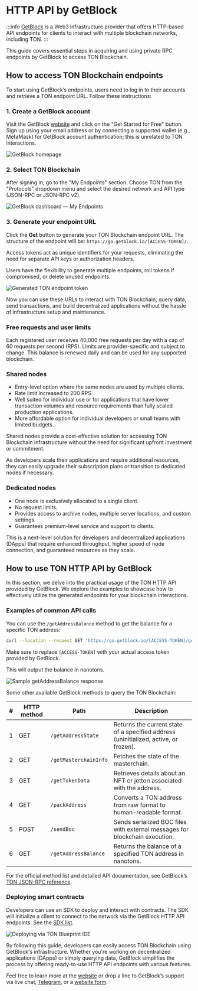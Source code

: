 
# HTTP API by GetBlock
:::info
[GetBlock](https://getblock.io/) is a Web3 infrastructure provider that offers HTTP-based API endpoints for clients to interact with multiple blockchain networks, including TON.
:::

This guide covers essential steps in acquiring and using private RPC endpoints by GetBlock to access TON Blockchain.

## How to access TON Blockchain endpoints

To start using GetBlock’s endpoints, users need to log in to their accounts and retrieve a TON endpoint URL. Follow these instructions:

### 1. Create a GetBlock account

Visit the GetBlock [website](https://getblock.io/) and click on the "Get Started for Free" button. Sign up using your email address or by connecting a supported wallet (e.g., MetaMask) for GetBlock account authentication; this is unrelated to TON interactions.

![GetBlock homepage](/img/docs/getblock-img/unnamed-2.png)

### 2. Select TON Blockchain

After signing in, go to the "My Endpoints" section. Choose TON from the "Protocols" dropdown menu and select the desired network and API type (JSON-RPC or JSON-RPC v2).

![GetBlock dashboard — My Endpoints](/img/docs/getblock-img/unnamed-4.png)

### 3. Generate your endpoint URL

Click the **Get** button to generate your TON Blockchain endpoint URL. The structure of the endpoint will be: `https://go.getblock.io/[ACCESS-TOKEN]/`.

Access tokens act as unique identifiers for your requests, eliminating the need for separate API keys or authorization headers.

Users have the flexibility to generate multiple endpoints, roll tokens if compromised, or delete unused endpoints.

![Generated TON endpoint token](/img/docs/getblock-img/unnamed-3.png)

Now you can use these URLs to interact with TON Blockchain, query data, send transactions, and build decentralized applications without the hassle of infrastructure setup and maintenance.

### Free requests and user limits

Each registered user receives 40,000 free requests per day with a cap of 60 requests per second (RPS). Limits are provider-specific and subject to change. This balance is renewed daily and can be used for any supported blockchain.

### Shared nodes

- Entry-level option where the same nodes are used by multiple clients.
- Rate limit increased to 200 RPS.
- Well suited for individual use or for applications that have lower transaction volumes and resource requirements than fully scaled production applications.
- More affordable option for individual developers or small teams with limited budgets.

Shared nodes provide a cost-effective solution for accessing TON Blockchain infrastructure without the need for significant upfront investment or commitment.

As developers scale their applications and require additional resources, they can easily upgrade their subscription plans or transition to dedicated nodes if necessary.

### Dedicated nodes

- One node is exclusively allocated to a single client.
- No request limits.
- Provides access to archive nodes, multiple server locations, and custom settings.
- Guarantees premium-level service and support to clients.

This is a next-level solution for developers and decentralized applications (DApps) that require enhanced throughput, higher speed of node connection, and guaranteed resources as they scale.

## How to use TON HTTP API by GetBlock

In this section, we delve into the practical usage of the TON HTTP API provided by GetBlock. We explore the examples to showcase how to effectively utilize the generated endpoints for your blockchain interactions.

### Examples of common API calls

You can use the `/getAddressBalance` method to get the balance for a specific TON address:

```bash
curl --location --request GET 'https://go.getblock.io/[ACCESS-TOKEN]/getAddressBalance?address=EQDXZ2c5LnA12Eum-DlguTmfYkMOvNeFCh4rBD0tgmwjcFI-'
```

Make sure to replace `[ACCESS-TOKEN]` with your actual access token provided by GetBlock.

This will output the balance in nanotons.

![Sample getAddressBalance response](/img/docs/getblock-img/unnamed-5.png)

Some other available GetBlock methods to query the TON Blockchain:

| # | HTTP method | Path                  | Description                                                                          |
| - | ----------- | --------------------- | ------------------------------------------------------------------------------------ |
| 1 | GET         | `/getAddressState`    | Returns the current state of a specified address (uninitialized, active, or frozen). |
| 2 | GET         | `/getMasterchainInfo` | Fetches the state of the masterchain.                                                |
| 3 | GET         | `/getTokenData`       | Retrieves details about an NFT or jetton associated with the address.                |
| 4 | GET         | `/packAddress`        | Converts a TON address from raw format to human-readable format.                     |
| 5 | POST        | `/sendBoc`            | Sends serialized BOC files with external messages for blockchain execution.          |
| 6 | GET         | `/getAddressBalance`  | Returns the balance of a specified TON address in nanotons.                          |

For the official method list and detailed API documentation, see GetBlock’s [TON JSON-RPC reference](https://getblock.io/docs/ton/json-rpc/ton_jsonrpc/).

### Deploying smart contracts

Developers can use an SDK to deploy and interact with contracts. The SDK will initialize a client to connect to the network via the GetBlock HTTP API endpoints. See the [SDK list](/v3/guidelines/dapps/apis-sdks/sdk).

![Deploying via TON Blueprint IDE](/img/docs/getblock-img/unnamed-6.png)

By following this guide, developers can easily access TON Blockchain using GetBlock's infrastructure. Whether you're working on decentralized applications (DApps) or simply querying data, GetBlock simplifies the process by offering ready-to-use HTTP API endpoints with various features.

Feel free to learn more at the [website](https://getblock.io/) or drop a line to GetBlock’s support via live chat, [Telegram](https://t.me/GetBlock_Support_Bot), or a [website form](https://getblock.io/contact/).

<Feedback />
